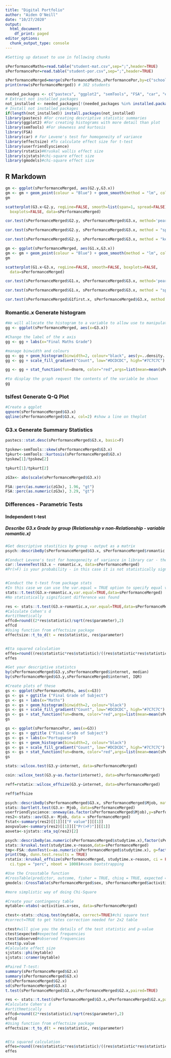 ```yaml
---
title: "Digital Portfolio"
author: "Aiden O'Neill"
date: "10/27/2020"
output:
  html_document:
    df_print: paged
editor_options:
  chunk_output_type: console
---
```


```r
#Setting up dataset to use in following chunks

sPerformanceMaths=read.table("student-mat.csv",sep=";",header=TRUE)
sPerformancePor=read.table("student-por.csv",sep=";",header=TRUE)

sPerformanceMerged=merge(sPerformanceMaths,sPerformancePor,by=c("school","sex","age","address","famsize","Pstatus","Medu","Fedu","Mjob","Fjob","reason","nursery","internet"))
print(nrow(sPerformanceMerged)) # 382 students

needed_packages <- c("pastecs", "ggplot2", "semTools", "FSA", "car", "effectsize", "userfriendlyscience", "rstatix", "sjstats", "gmodels")                                    
# Extract not installed packages
not_installed <- needed_packages[!(needed_packages %in% installed.packages()[ , "Package"])]    
# Install not installed packages
if(length(not_installed)) install.packages(not_installed)                            
library(pastecs) #For creating descriptive statistic summaries
library(ggplot2) #For creating histograms with more detail than plot
library(semTools) #For skewness and kurtosis
library(FSA)
library(car) # For Levene's test for homogeneity of variance 
library(effectsize) #To calculate effect size for t-test
library(userfriendlyscience)
library(rstatix)#Kruskal wallis effect size
library(sjstats)#chi-square effect size
library(gmodels)#chi-square effect size

```

## R Markdown

```r
gm <- ggplot(sPerformanceMerged, aes(G2.y,G3.x))
gm <- gm + geom_point(colour = "Blue") + geom_smooth(method = "lm", colour = "Blue", se = F)
gm

scatterplot(G3.x~G2.y, regLine=FALSE, smooth=list(span=1, spread=FALSE), 
  boxplots=FALSE, data=sPerformanceMerged)

cor.test(sPerformanceMerged$G2.y, sPerformanceMerged$G3.x, method='pearson')

cor.test(sPerformanceMerged$G2.y, sPerformanceMerged$G3.x, method = "spearman")

cor.test(sPerformanceMerged$G2.y, sPerformanceMerged$G3.x, method = "kendall")
```

```r
gm <- ggplot(sPerformanceMerged, aes(G1.x,G3.x))
gm <- gm + geom_point(colour = "Blue") + geom_smooth(method = "lm", colour = "Blue", se = F)
gm

scatterplot(G1.x~G3.x, regLine=FALSE, smooth=FALSE, boxplots=FALSE, 
  data=sPerformanceMerged)

cor.test(sPerformanceMerged$G1.x, sPerformanceMerged$G3.x, method='pearson')

cor.test(sPerformanceMerged$G1.x, sPerformanceMerged$G3.x, method = "spearman")

cor.test(sPerformanceMerged$G1first.x, sPerformanceMerged$G3.x, method = "kendall")

```

### Romantic.x Generate histogram
```r

#We will allocate the histogram to a variable to allow use to manipulate it
gg <- ggplot(sPerformanceMerged, aes(x=G3.x))

#Change the label of the x axis
gg <- gg + labs(x="Final Maths Grade")

#manage binwidth and colours
gg <- gg + geom_histogram(binwidth=2, colour="black", aes(y=..density.., fill=..count..))
gg <- gg + scale_fill_gradient("Count", low="#DCDCDC", high="#7C7C7C")

gg <- gg + stat_function(fun=dnorm, color="red",args=list(mean=mean(sPerformanceMerged$G3.x, na.rm=TRUE), sd=sd(sPerformanceMerged$G3.x, na.rm=TRUE)))

#to display the graph request the contents of the variable be shown
gg
```
### tslfest Generate Q-Q Plot
```r
#Create a qqplot
qqnorm(sPerformanceMerged$G3.x)
qqline(sPerformanceMerged$G3.x, col=2) #show a line on theplot
```


### G3.x Generate Summary Statistics 
```r
pastecs::stat.desc(sPerformanceMerged$G3.x, basic=F)

tpskew<-semTools::skew(sPerformanceMerged$G3.x)
tpkurt<-semTools::kurtosis(sPerformanceMerged$G3.x)
tpskew[1]/tpskew[2]

tpkurt[1]/tpkurt[2]

zG3x<- abs(scale(sPerformanceMerged$G3.x))

FSA::perc(as.numeric(zG3x), 1.96, "gt")
FSA::perc(as.numeric(zG3x), 3.29, "gt")

```

### Differences - Parametric Tests
#### Independent t-test
##### Describe G3.x Grade by group (Relationship v non-Relationship - variable romantic.x)
```r
#Get descriptive stastitics by group - output as a matrix
psych::describeBy(sPerformanceMerged$G3.x, sPerformanceMerged$romantic.x, mat=TRUE)

#Conduct Levene's test for homogeneity of variance in library car - the null hypothesis is that variances in groups are equal so to assume homogeneity we woudl expect probaility to not be statistically significant.
car::leveneTest(G3.x ~ romantic.x, data=sPerformanceMerged)
#Pr(>F) is your probability - in this case it is not statistically significant so we can assume homogeneity


#Conduct the t-test from package stats
#In this case we can use the var.equal = TRUE option to specify equal variances and a pooled variance estimate
stats::t.test(G3.x~romantic.x,var.equal=TRUE,data=sPerformanceMerged)
#No statistically significant difference was found

res <- stats::t.test(G3.x~romantic.x,var.equal=TRUE,data=sPerformanceMerged)
#Calculate Cohen's d
#artithmetically
effcd=round((2*res$statistic)/sqrt(res$parameter),2)
effcd
#Using function from effectsize package
effectsize::t_to_d(t = res$statistic, res$parameter)


#Eta squared calculation
effes=round((res$statistic*res$statistic)/((res$statistic*res$statistic)+(res$parameter)),3)
effes


```

```r

#Get your descriptive statistcs
by(sPerformanceMerged$G3.y,sPerformanceMerged$internet, median)
by(sPerformanceMerged$G3.y,sPerformanceMerged$internet, IQR)

#Create plots of these
gs <- ggplot(sPerformanceMaths, aes(x=G3))
gs <- gs + ggtitle ("Final Grade of Subject")
gs <- gs + labs(x="Maths")
gs <- gs + geom_histogram(binwidth=2, colour="black")
gs <- gs + scale_fill_gradient("Count", low="#DCDCDC", high="#7C7C7C")
gs <- gs + stat_function(fun=dnorm, color="red",args=list(mean=mean(sPerformanceMaths$G3, na.rm=TRUE), sd=sd(sPerformanceMaths$G3, na.rm=TRUE)))
gs

gs <- ggplot(sPerformancePor, aes(x=G3))
gs <- gs + ggtitle ("Final Grade of Subject")
gs <- gs + labs(x="Portuguese")
gs <- gs + geom_histogram(binwidth=2, colour="black")
gs <- gs + scale_fill_gradient("Count", low="#DCDCDC", high="#7C7C7C")
gs <- gs + stat_function(fun=dnorm, color="red",args=list(mean=mean(sPerformancePor$G3.y, na.rm=TRUE), sd=sd(sPerformancePor$G3, na.rm=TRUE)))
gs

stats::wilcox.test(G3.y~internet, data=sPerformanceMerged) 

coin::wilcox_test(G3.y~as.factor(internet), data=sPerformanceMerged)

reff=rstatix::wilcox_effsize(G3.y~internet, data=sPerformanceMerged)

reff$effsize

```

```r
psych::describeBy(sPerformanceMerged$G3.x, sPerformanceMerged$Mjob, mat=TRUE)
stats::bartlett.test(G3.x~ Mjob, data=sPerformanceMerged)
userfriendlyscience::oneway(as.factor(sPerformanceMerged$Mjob),y=sPerformanceMerged$G3.x,posthoc='Tukey')
res2<-stats::aov(G3.x~ Mjob, data = sPerformanceMerged)
fstat<-summary(res2)[[1]][["F value"]][[1]]
aovpvalue<-summary(res2)[[1]][["Pr(>F)"]][[1]]
aoveta<-sjstats::eta_sq(res2)[2]

```

```r

psych::describeBy(as.numeric(sPerformanceMerged$studytime.x),factor(sPerformanceMerged$reason) )
stats::kruskal.test(studytime.x~reason,data=sPerformanceMerged)
tmp<-FSA::dunnTest(x=as.numeric(sPerformanceMerged$studytime.x), g=factor(sPerformanceMerged$reason), method="bonferroni") 
print(tmp, dunn.test.results = TRUE)
rstatix::kruskal_effsize(sPerformanceMerged, studytime.x~reason, ci = FALSE, conf.level = 0.95,
  ci.type = "perc", nboot = 1000)#uses bootstrapping

```

```r
#Use the Crosstable function
#CrossTable(predictor, outcome, fisher = TRUE, chisq = TRUE, expected = TRUE)
gmodels::CrossTable(sPerformanceMerged$sex, sPerformanceMerged$activities.x, fisher = TRUE, chisq = TRUE, expected = TRUE, sresid = TRUE, format = "SPSS")

#more simplistic way of doing Chi-Square

#Create your contingency table
mytable<-xtabs(~activities.x+sex, data=sPerformanceMerged)

ctest<-stats::chisq.test(mytable, correct=TRUE)#chi square test
#correct=TRUE to get Yates correction needed for 2x2 table

ctest#will give you the details of the test statistic and p-value
ctest$expected#expected frequencies
ctest$observed#observed frequencies
ctest$p.value
#Calculate effect size
sjstats::phi(mytable)
sjstats::cramer(mytable)

```

```r
#Paired T-test:
summary(sPerformanceMerged$G2.x)
summary(sPerformanceMerged$G3.x)
sd(sPerformanceMerged$G2.x)
sd(sPerformanceMerged$G3.x)
t.test(sPerformanceMerged$G3.x,sPerformanceMerged$G2.x,paired=TRUE)

res <- stats::t.test(sPerformanceMerged$G3.x,sPerformanceMerged$G2.x,paired=TRUE)
#Calculate Cohen's d
#artithmetically
effcd=round((2*res$statistic)/sqrt(res$parameter),2)
effcd
#Using function from effectsize package
effectsize::t_to_d(t = res$statistic, res$parameter)


#Eta squared calculation
effes=round((res$statistic*res$statistic)/((res$statistic*res$statistic)+(res$parameter)),3)
effes
```